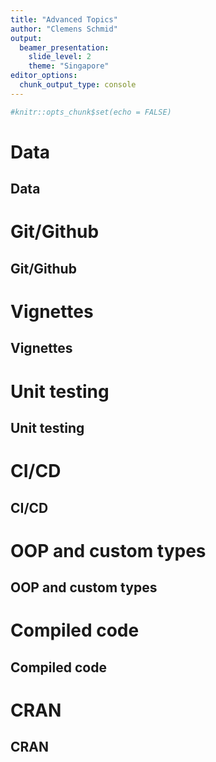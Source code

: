 ```yaml
---
title: "Advanced Topics"
author: "Clemens Schmid"
output: 
  beamer_presentation:
    slide_level: 2
    theme: "Singapore"
editor_options: 
  chunk_output_type: console
---
```


```r
#knitr::opts_chunk$set(echo = FALSE)
```

# Data

## Data

# Git/Github

## Git/Github

# Vignettes

## Vignettes

# Unit testing

## Unit testing

# CI/CD

## CI/CD

# OOP and custom types

## OOP and custom types

# Compiled code

## Compiled code

# CRAN

## CRAN

